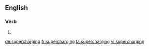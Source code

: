 ==English==

===Verb===
{{head|en}}

# {{present participle of|supercharge|lang=en}}

[[de:supercharging]]
[[fr:supercharging]]
[[ta:supercharging]]
[[vi:supercharging]]